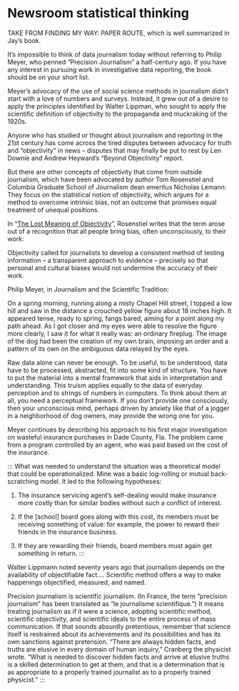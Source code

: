 # Newsroom statistical thinking {#start-stats}


TAKE FROM FINDING MY WAY: PAPER ROUTE, which is well summarized in Jay's book. 

It's impossible to think of data journalism today without referring to Philip Meyer, who penned "Precision Journalism" a half-century ago. If you have any interest in pursuing work in investigative data reporting, the book should be on your short list.

Meyer's advocacy of the use of social science methods in journalism didn't start with a love of numbers and surveys. Instead, it grew out of a desire to apply the principles identified by Walter Lippman, who sought to apply the scientific definition of objectivity to the propaganda and muckraking of the 1920s.


Anyone who has studied or thought about journalism and reporting in the 21st century has come across the tired disputes between advocacy for truth and "objectivity" in news -- disputes that may finally be put to rest by Len Downie and Andrew Heyward's "Beyond Objectivity" report. 

But there are other concepts of objectivity that come from outside journalism, which have been advocated by author Tom Rosenstiel and  Columbia Graduate School of Journalism dean emeritus Nicholas Lemann: They focus on the statistical notion of objectivity, which argues for a method to overcome intrinsic bias, not an outcome that promises equal treatment of unequal positions. 

In "[The Lost Meaning of Objectivity](https://www.tomrosenstiel.com/essential/the-lost-meaning-of-objectivity/)", Rosenstiel writes that the term arose out of a recognition that all people bring bias, often unconsciously, to their work: 

::: blockquote
Objectivity called for journalists to develop a consistent method of testing information -- a transparent approach to evidence -- precisely so that personal and cultural biases would not undermine the accuracy of their work.
:::


Philip Meyer, in Journalism and the Scientific Tradition: 

::: blockquote
On a spring morning, running along a misty Chapel Hill street, I topped a low hill and saw in the distance a crouched yellow figure about 18 inches high. It appeared tense, ready to spring, fangs bared, aiming for a point along my path ahead. As I got closer and my eyes were able to resolve the figure more clearly, I saw it for what it really was: an ordinary fireplug. The image of the dog had been the creation of my own brain, imposing an order and a pattern of its own on the ambiguous data relayed by the eyes.

Raw data alone can never be enough. To be useful, to be understood, data have to be processed, abstracted, fit into some kind of structure. You have to put the material into a mental framework that aids in interpretation and understanding. This truism applies equally to the data of everyday perception and to strings of numbers in computers. To think about them at all, you need a perceptual framework. If you don't provide one consciously, then your unconscious mind, perhaps driven by anxiety like that of a jogger in a neighborhood of dog owners, may provide the wrong one for you.
::: 

Meyer continues by describing his approach to his first major investigation on wasteful insurance purchases in Dade County, Fla. The problem came from a program controlled by an agent, who was paid based on the cost of the insurance. 

::: 
What was needed to understand the situation was a theoretical model that could be operationalized. Mine was a basic log-rolling or mutual back-scratching model. It led to the following hypotheses:

1. The insurance servicing agent's self-dealing would make insurance more costly than for similar bodies without such a conflict of interest.

2. If the [school] board goes along with this cost, its members must be receiving something of value: for example, the power to reward their friends in the insurance business.

3. If they are rewarding their friends, board members must again get something in return.
::: 

Walter Lippmann noted seventy years ago that journalism depends on the availability of objectifiable fact.... Scientific method offers a way to make happenings objectified, measured, and named.

Precision journalism is scientific journalism. (In France, the term "precision journalism" has been translated as "le journalisme scientifique.") It means treating journalism as if it were a science, adopting scientific method, scientific objectivity, and scientific ideals to the entire process of mass communication. If that sounds absurdly pretentious, remember that science itself is restrained about its achievements and its possibilities and has its own sanctions against pretension. "There are always hidden facts, and truths are elusive in every domain of human inquiry," Cranberg the physicist wrote. "What is needed to discover hidden facts and arrive at elusive truths is a skilled determination to get at them, and that is a determination that is as appropriate to a properly trained journalist as to a properly trained physicist."
::: 
